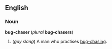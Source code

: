 ==English==
===Noun===
'''bug-chaser''' (''plural'' '''bug-chasers''')

#(''gay slang'') A man who practises [[bug-chasing]].